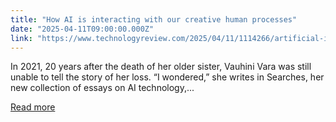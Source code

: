 ```yaml
---
title: "How AI is interacting with our creative human processes"
date: "2025-04-11T09:00:00.000Z"
link: "https://www.technologyreview.com/2025/04/11/1114266/artificial-intelligence-book-reviews-vauhini-vara-david-hajdu-pria-anand/"
---
```


In 2021, 20 years after the death of her older sister, Vauhini Vara was still unable to tell the story of her loss. “I wondered,” she writes in Searches, her new collection of essays on AI technology,...

[Read more](https://www.technologyreview.com/2025/04/11/1114266/artificial-intelligence-book-reviews-vauhini-vara-david-hajdu-pria-anand/)
